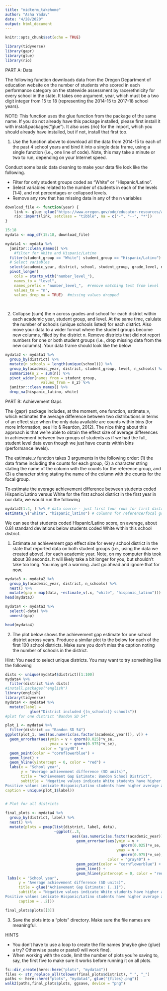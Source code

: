 ```yaml
---
title: "midterm_takehome"
author: "Asha Yadav"
date: "4/28/2020"
output: html_document
---
```


```r
knitr::opts_chunk$set(echo = TRUE)

library(tidyverse)
library(gapr)
library(glue)
library(rio)

```

PART A: Data

The following function downloads data from the Oregon Department of education website on the number of students who scored in each performance category on the statewide assessment by race/ethnicity for every school in the state. It takes one argument, year, which must be a two digit integer from 15 to 18 (representing the 2014-15 to 2017-18 school years).

NOTE: This function uses the glue function from the package of the same name. If you do not already have this package installed, please first install it with install.packages("glue"). It also uses {rio} for the import, which you should already have installed, but if not, install that first too.

1.  Use the function above to download all the data from 2014-15 to each of the past 4 school years and bind it into a single data frame, using a single function (i.e., one line of code). Note, this may take a minute or two to run, depending on your Internet speed.

Conduct some basic data cleaning to make your data file look like the following.

* Filter for only student groups coded as "White" or "Hispanic/Latino".
* Select variables related to the number of students in each of the levels (1:4), and not percentages or collapsed levels.
* Remove any row that has missing data in any of the n variables

```r
download_file <- function(year) {
    link <- glue::glue("https://www.oregon.gov/ode/educator-resources/assessment/TestResults20{year}/pagr_schools_ela_raceethnicity_{year-1}{year}.xlsx")
    rio::import(link, setclass = "tibble", na = c("-", "--", "*"))
}

15:18
mydata <- map_df(15:18, download_file)
```

```r
mydata1 <- mydata %>%
  janitor::clean_names() %>%
    #filter for White and Hispanic/Latino
  filter(student_group == "White"| student_group == "Hispanic/Latino") %>%
  # Select variables
  select(academic_year, district, school, student_group, grade_level, number_level_1, number_level_2, number_level_3, number_level_4) %>%
  pivot_longer(
    cols = starts_with("number_level_"),
    names_to = "level",
    names_prefix = "number_level_",  #remove matching text from level
    values_to = "n",
    values_drop_na = TRUE)  #missing values dropped
  
  
```


2. Collapse (sum) the n across grades and school for each district within each academic year, student group, and level. At the same time, calulate the number of schools (unique schools listed) for each district. Also move your data to a wider format where the student groups become new columns, filled by the district n. Remove districts that did not report numbers for one or both student groups (i.e., drop missing data from the new columns). Your data frame should look like the below

```r

mydata2 <- mydata1 %>%
  group_by(district) %>%
  mutate(n_schools = length(unique(school))) %>%
  group_by(academic_year, district, student_group, level, n_schools) %>%
  summarize(n_2 = sum(n)) %>%
  pivot_wider(names_from = student_group, 
                values_from = n_2) %>%
  janitor::clean_names() %>%
  drop_na(hispanic_latino, white)


```


PART B: Achievement Gaps

The {gapr} package includes, at the moment, one function, estimate_v, which estimates the average difference between two distributions in terms of an effect size when the only data available are counts within bins (for more information, see Ho & Reardon, 2012). The nice thing about this approach is that we’re able to obtain the effect size of average differences in achievement between two groups of students as if we had the full, student level data even though we just have counts within bins (performance levels).

The estimate_v function takes 3 arguments in the following order: (1) the data frame including the counts for each group, (2) a character string stating the name of the column with the counts for the reference group, and (3) a character string stating the name of the column with the counts for the focal group.

To estimate the average achievement difference between students coded Hispanic/Latino versus White for the first school district in the first year in our data, we would run the following

```r
mydata2[1:4, ] %>% # data source - just first four rows for first district
estimate_v("white", "hispanic_latino") # columns for reference/focal groups
```

We can see that students coded Hispanic/Latino score, on average, about 0.81 standard deviations below students coded White within this school district.

1. Estimate an achievement gap effect size for every school district in the state that reported data on both student groups (i.e., using the data we created above), for each academic year. Note, on my computer this took about 38 seconds. It will likely take a bit longer for you, but shouldn’t take too long. You may get a warning. Just go ahead and ignore that for now.

```r


mydata3 <- mydata2 %>%
  group_by(academic_year, district, n_schools) %>%
  nest() %>%
  mutate(gap = map(data, ~estimate_v(.x, "white", "hispanic_latino")))
head(mydata3)

mydata4 <- mydata3 %>%
  select(-data) %>%
  unnest(gap)

head(mydata4)
```


2. The plot below shows the achievement gap estimate for one school district across years. Produce a similar plot to the below for each of the first 100 school districts. Make sure you don’t miss the caption noting the number of schools in the district.

Hint: You need to select unique districts. You may want to try something like the following

```r

dists <- unique(mydata4$district)[1:100]
mydata4 %>% 
  filter(district %in% dists)
#install.packages("english")
library(english)
library(tidyverse)
mydata4 <- mydata4 %>%
  mutate(label = 
           glue("District included {(n_schools)} schools"))
#plot for one district "Bandon SD 54"

plot_1 <- mydata4 %>%
  filter(district == "Bandon SD 54")
ggplot(plot_1, aes((as.numeric(as.factor(academic_year))), v)) +
  geom_errorbar(aes(ymin = v + qnorm(0.025)*v_se,
                    ymax = v + qnorm(0.975)*v_se),
                color = "gray40") +
  geom_point(color = "cornflowerblue") +
  geom_line() +
  geom_hline(yintercept = 0, color = "red") +
  labs(x = "School year",
       y = "Average achievement difference (SD units)",
       title = "Achievement Gap Estimate: Bandon School District",
       subtitle = "Negative values indicate White students have higher   average achievement
Positive values indicate Hispanic/Latino students have higher average achievement", 
caption = unique(plot_1$label))
  

```
```r
# Plot for all districts

final_plots <- mydata4 %>%
  group_by(district, label) %>%
  nest() %>%
  mutate(plots = pmap(list(district, label, data),
                      ~ggplot(..3, 
                              aes((as.numeric(as.factor(academic_year))), v)) +
                                geom_errorbar(aes(ymin = v +
                                                    qnorm(0.025)*v_se,
                                                  ymax = v +
                                                    qnorm(0.975)*v_se),
                                              color = "gray40") +
                                geom_point(color = "cornflowerblue") +
                                geom_line() +
                                geom_hline(yintercept = 0, color = "red") + 
 labs(x = "School year",
      y = "Average achievement difference (SD units)",
      title = glue("Achievement Gap Estimate: {..1}"),
      subtitle = "Negative values indicate White students have higher average achievement
Positive values indicate Hispanic/Latino students have higher average achievement",
      caption = ..2)))

final_plots$plots[[3]]
```

3. Save the plots into a “plots” directory. Make sure the file names are meaningful.

HINTS

* You don’t have to use a loop to create the file names (maybe give {glue} a try? Otherwise paste or paste0 will work fine).
* When working with the code, limit the number of plots you’re saving to, say, the first five to make sure it works before running it on all plots.

```r
fs::dir_create(here::here("plots", "mydata4"))
files <- str_replace_all(tolower(final_plots$district), " ", "_")
paths <- here::here("plots", "mydata4", glue("{files}.png"))
walk2(paths,final_plots$plots, ggsave, device = "png")

```


